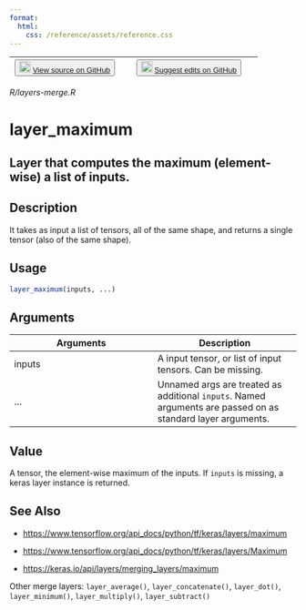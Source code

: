 ```yaml
---
format:
  html:
    css: /reference/assets/reference.css
---
```


| <button class="button"> ![](/reference/assets/GitHub-Mark-32px.png){width="20"} [View source on GitHub](https://github.com/rstudio/keras//blob/main/R/layers-merge.R) </button> | <button class="button"> ![](/reference/assets/GitHub-Mark-32px.png){width="20"} [Suggest edits on GitHub](https://github.com/rstudio/keras//edit/main/R/layers-merge.R) </button> |
|:------------------------------:|:--------------------------------------:|

*R/layers-merge.R*

# layer_maximum

## Layer that computes the maximum (element-wise) a list of inputs.

## Description
It takes as input a list of tensors, all of the same shape, and returns a single tensor (also of the same shape). 


## Usage
```r
layer_maximum(inputs, ...) 
```

## Arguments
|Arguments|Description|
|---|---|
| inputs | A input tensor, or list of input tensors. Can be missing. |
| ... | Unnamed args are treated as additional `inputs`. Named arguments are passed on as standard layer arguments. |



## Value
A tensor, the element-wise maximum of the inputs. If `inputs` is missing, a keras layer instance is returned. 



## See Also

- [https://www.tensorflow.org/api_docs/python/tf/keras/layers/maximum](https://www.tensorflow.org/api_docs/python/tf/keras/layers/maximum)

- [https://www.tensorflow.org/api_docs/python/tf/keras/layers/Maximum](https://www.tensorflow.org/api_docs/python/tf/keras/layers/Maximum)

- [https://keras.io/api/layers/merging_layers/maximum](https://keras.io/api/layers/merging_layers/maximum)

Other merge layers:  `layer_average()`, `layer_concatenate()`, `layer_dot()`, `layer_minimum()`, `layer_multiply()`, `layer_subtract()`

